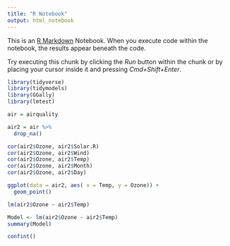 ```yaml
---
title: "R Notebook"
output: html_notebook
---
```


This is an [R Markdown](http://rmarkdown.rstudio.com) Notebook. When you execute code within the notebook, the results appear beneath the code. 

Try executing this chunk by clicking the *Run* button within the chunk or by placing your cursor inside it and pressing *Cmd+Shift+Enter*. 

```r
library(tidyverse)
library(tidymodels)
library(GGally)
library(lmtest)
```

```r
air = airquality
```

```r

air2 = air %>%
  drop_na()

```

```r
cor(air2$Ozone, air2$Solar.R)
cor(air2$Ozone, air2$Wind)
cor(air2$Ozone, air2$Temp)
cor(air2$Ozone, air2$Month)
cor(air2$Ozone, air2$Day)
```

```r
ggplot(data = air2, aes( x = Temp, y = Ozone)) +
  geom_point()
```

```r
lm(air2$Ozone ~ air2$Temp)

```

```r
Model <- lm(air2$Ozone ~ air2$Temp)
summary(Model)
```

```r
confint()
```

